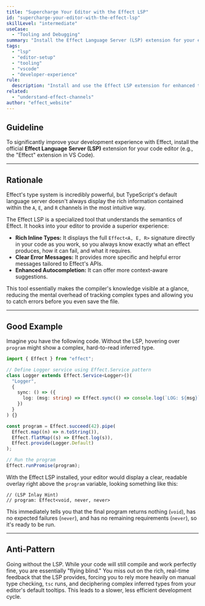 ```yaml
---
title: "Supercharge Your Editor with the Effect LSP"
id: "supercharge-your-editor-with-the-effect-lsp"
skillLevel: "intermediate"
useCase:
  - "Tooling and Debugging"
summary: "Install the Effect Language Server (LSP) extension for your editor to get rich, inline type information and enhanced error checking for your Effect code."
tags:
  - "lsp"
  - "editor-setup"
  - "tooling"
  - "vscode"
  - "developer-experience"
rule:
  description: "Install and use the Effect LSP extension for enhanced type information and error checking in your editor."
related:
  - "understand-effect-channels"
author: "effect_website"
---
```


## Guideline

To significantly improve your development experience with Effect, install the official **Effect Language Server (LSP)** extension for your code editor (e.g., the "Effect" extension in VS Code).

---

## Rationale

Effect's type system is incredibly powerful, but TypeScript's default language server doesn't always display the rich information contained within the `A`, `E`, and `R` channels in the most intuitive way.

The Effect LSP is a specialized tool that understands the semantics of Effect. It hooks into your editor to provide a superior experience:
-   **Rich Inline Types:** It displays the full `Effect<A, E, R>` signature directly in your code as you work, so you always know exactly what an effect produces, how it can fail, and what it requires.
-   **Clear Error Messages:** It provides more specific and helpful error messages tailored to Effect's APIs.
-   **Enhanced Autocompletion:** It can offer more context-aware suggestions.

This tool essentially makes the compiler's knowledge visible at a glance, reducing the mental overhead of tracking complex types and allowing you to catch errors before you even save the file.

---

## Good Example

Imagine you have the following code. Without the LSP, hovering over `program` might show a complex, hard-to-read inferred type.

```typescript
import { Effect } from "effect";

// Define Logger service using Effect.Service pattern
class Logger extends Effect.Service<Logger>()(
  "Logger",
  {
    sync: () => ({
      log: (msg: string) => Effect.sync(() => console.log(`LOG: ${msg}`))
    })
  }
) {}

const program = Effect.succeed(42).pipe(
  Effect.map((n) => n.toString()),
  Effect.flatMap((s) => Effect.log(s)),
  Effect.provide(Logger.Default)
);

// Run the program
Effect.runPromise(program);
```

With the Effect LSP installed, your editor would display a clear, readable overlay right above the `program` variable, looking something like this:

```
// (LSP Inlay Hint)
// program: Effect<void, never, never>
```

This immediately tells you that the final program returns nothing (`void`), has no expected failures (`never`), and has no remaining requirements (`never`), so it's ready to be run.

---

## Anti-Pattern

Going without the LSP. While your code will still compile and work perfectly fine, you are essentially "flying blind." You miss out on the rich, real-time feedback that the LSP provides, forcing you to rely more heavily on manual type checking, `tsc` runs, and deciphering complex inferred types from your editor's default tooltips. This leads to a slower, less efficient development cycle.